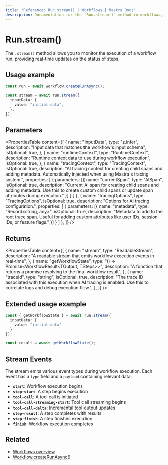 ```yaml
---
title: "Reference: Run.stream() | Workflows | Mastra Docs"
description: Documentation for the `Run.stream()` method in workflows, which allows you to monitor the execution of a workflow run as a stream.
---
```


# Run.stream()

The `.stream()` method allows you to monitor the execution of a workflow run, providing real-time updates on the status of steps.

## Usage example

```typescript showLineNumbers copy
const run = await workflow.createRunAsync();

const stream = await run.stream({
  inputData: {
    value: "initial data",
  },
});
```

## Parameters

<PropertiesTable
  content={[
    {
      name: "inputData",
      type: "z.infer<TInput>",
      description: "Input data that matches the workflow's input schema",
      isOptional: true,
    },
    {
      name: "runtimeContext",
      type: "RuntimeContext",
      description: "Runtime context data to use during workflow execution",
      isOptional: true,
    },
    {
      name: "tracingContext",
      type: "TracingContext",
      isOptional: true,
      description: "AI tracing context for creating child spans and adding metadata. Automatically injected when using Mastra's tracing system.",
      properties: [
        {
          parameters: [{
            name: "currentSpan",
            type: "AISpan",
            isOptional: true,
            description: "Current AI span for creating child spans and adding metadata. Use this to create custom child spans or update span attributes during execution."
          }]
        }
      ]
    },
    {
      name: "tracingOptions",
      type: "TracingOptions",
      isOptional: true,
      description: "Options for AI tracing configuration.",
      properties: [
        {
          parameters: [{
            name: "metadata",
            type: "Record<string, any>",
            isOptional: true,
            description: "Metadata to add to the root trace span. Useful for adding custom attributes like user IDs, session IDs, or feature flags."
          }]
        }
      ]
    },
  ]}
/>

## Returns

<PropertiesTable
  content={[
    {
      name: "stream",
      type: "ReadableStream<StreamEvent>",
      description: "A readable stream that emits workflow execution events in real-time",
    },
    {
      name: "getWorkflowState",
      type: "() => Promise<WorkflowResult<TOutput, TSteps>>",
      description: "A function that returns a promise resolving to the final workflow result",
    },
    {
      name: "traceId",
      type: "string",
      isOptional: true,
      description: "The trace ID associated with this execution when AI tracing is enabled. Use this to correlate logs and debug execution flow.",
    },
  ]}
/>

## Extended usage example

```typescript showLineNumbers copy
const { getWorkflowState } = await run.stream({
  inputData: {
    value: "initial data"
  }
});

const result = await getWorkflowState();
```

## Stream Events

The stream emits various event types during workflow execution. Each event has a `type` field and a `payload` containing relevant data:

- **`start`**: Workflow execution begins
- **`step-start`**: A step begins execution
- **`tool-call`**: A tool call is initiated
- **`tool-call-streaming-start`**: Tool call streaming begins
- **`tool-call-delta`**: Incremental tool output updates
- **`step-result`**: A step completes with results
- **`step-finish`**: A step finishes execution
- **`finish`**: Workflow execution completes


## Related

- [Workflows overview](../../../docs/workflows/overview.mdx#run-workflow)
- [Workflow.createRunAsync()](../../../docs/workflows/workflow-methods/create-run.mdx)
